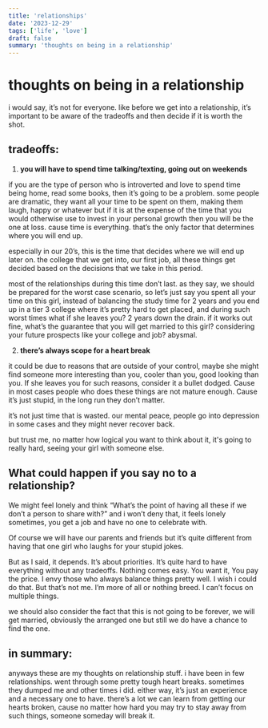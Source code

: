 ```yaml
---
title: 'relationships'
date: '2023-12-29'
tags: ['life', 'love']
draft: false
summary: 'thoughts on being in a relationship'
---
```


# thoughts on being in a relationship

i would say, it’s not for everyone. like before we get into a relationship, it’s important to be aware of the tradeoffs and then decide if it is worth the shot.

## tradeoffs:

1. **you will have to spend time talking/texting, going out on weekends**

if you are the type of person who is introverted and love to spend time being home, read some books, then it’s going to be a problem. some people are dramatic, they want all your time to be spent on them, making them laugh, happy or whatever but if it is at the expense of the time that you would otherwise use to invest in your personal growth then you will be the one at loss. cause time is everything. that’s the only factor that determines where you will end up.

especially in our 20’s, this is the time that decides where we will end up later on. the college that we get into, our first job, all these things get decided based on the decisions that we take in this period.

most of the relationships during this time don’t last. as they say, we should be prepared for the worst case scenario, so let’s just say you spent all your time on this girl, instead of balancing the study time for 2 years and you end up in a tier 3 college where it’s pretty hard to get placed, and during such worst times what if she leaves you? 2 years down the drain. if it works out fine, what’s the guarantee that you will get married to this girl? considering your future prospects like your college and job? abysmal.

2. **there’s always scope for a heart break**

it could be due to reasons that are outside of your control, maybe she might find someone more interesting than you, cooler than you, good looking than you. If she leaves you for such reasons, consider it a bullet dodged. Cause in most cases people who does these things are not mature enough. Cause it’s just stupid, in the long run they don’t matter.

it’s not just time that is wasted. our mental peace, people go into depression in some cases and they might never recover back.

but trust me, no matter how logical you want to think about it, it's going to really hard, seeing your girl with someone else.

## What could happen if you say no to a relationship?

We might feel lonely and think “What’s the point of having all these if we don’t a person to share with?” and i won’t deny that, it feels lonely sometimes, you get a job and have no one to celebrate with. 

Of course we will have our parents and friends but it’s quite different from having that one girl who laughs for your stupid jokes.

But as I said, it depends. It’s about priorities. It’s quite hard to have everything without any tradeoffs. Nothing comes easy. You want it, You pay the price. I envy those who always balance things pretty well. I wish i could do that. But that’s not me. I’m more of all or nothing breed. I can’t focus on multiple things.

we should also consider the fact that this is not going to be forever, we will get married, obviously the arranged one but still we do have a chance to find the one.

## in summary:

anyways these are my thoughts on relationship stuff. i have been in few relationships. went through some pretty tough heart breaks. sometimes they dumped me and other times i did. either way, it’s just an experience and a necessary one to have. there’s a lot we can learn from getting our hearts broken, cause no matter how hard you may try to stay away from such things, someone someday will break it.


